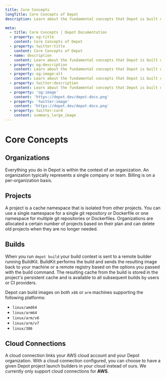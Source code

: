 ```yaml
---
title: Core Concepts
longTitle: Core Concepts of Depot
description: Learn about the fundamental concepts that Depot is built on for faster Docker image builds.

meta:
  - title: Core Concepts | Depot Documentation
  - property: og:title
    content: Core Concepts of Depot
  - property: twitter:title
    content: Core Concepts of Depot
  - name: description
    content: Learn about the fundamental concepts that Depot is built on for faster Docker image builds.
  - property: og:description
    content: Learn about the fundamental concepts that Depot is built on for faster Docker image builds.
  - property: og:image:alt
    content: Learn about the fundamental concepts that Depot is built on for faster Docker image builds.
  - property: twitter:description
    content: Learn about the fundamental concepts that Depot is built on for faster Docker image builds.
  - property: 'og:image'
    content: 'https://depot.dev/depot-docs.png'
  - property: 'twitter:image'
    content: 'https://depot.dev/depot-docs.png'
  - property: twitter:card
    content: summary_large_image
---
```


# Core Concepts

## Organizations

Everything you do in Depot is within the context of an organization. An organization typically represents a single company or team. Billing is on a per-organization basis.

## Projects

A project is a cache namespace that is isolated from other projects. You can use a single namespace for a single git repository or Dockerfile or one namespace for multiple git repositories or Dockerfiles.
Organizations are allocated a certain number of projects based on their plan and can delete old projects when they are no longer needed.

## Builds

When you run `depot build` your build context is sent to a remote builder running BuildKit. BuildKit performs the build and sends the resulting image back to your machine or a remote registry based on the options you passed with the build command. The resulting cache from the build is stored in the project's persistent cache and is available to all subsequent builds by users or CI providers.

Depot can build images on both `x86` or `arm` machines supporting the following platforms:

- `linux/amd64`
- `linux/arm64`
- `linux/arm/v6`
- `linux/arm/v7`
- `linux/386`

## Cloud Connections

A cloud connection links your AWS cloud account and your Depot organization. With a cloud connection configured, you can choose to have a given Depot project launch builders in your cloud instead of ours. We currently only support cloud connections for **AWS**.
